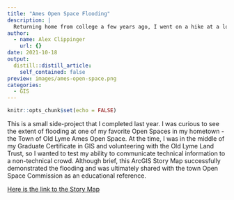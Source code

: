 ```yaml
---
title: "Ames Open Space Flooding"
description: |
  Returning home from college a few years ago, I went on a hike at a local town open space only to find the trail flooded due to beaver activity. So, I created an ArcGIS Story Map to visualize the extent of the change in landscape.
author:
  - name: Alex Clippinger
    url: {}
date: 2021-10-18
output:
  distill::distill_article:
    self_contained: false
preview: images/ames-open-space.png
categories:
  - GIS
---
```



```r
knitr::opts_chunk$set(echo = FALSE)
```

This is a small side-project that I completed last year. I was curious to see the extent of flooding at one of my favorite Open Spaces in my hometown - the Town of Old Lyme Ames Open Space. At the time, I was in the middle of my Graduate Certificate in GIS and volunteering with the Old Lyme Land Trust, so I wanted to test my ability to communicate technical information to a non-technical crowd. Although brief, this ArcGIS Story Map successfully demonstrated the flooding and was ultimately shared with the town Open Space Commission as an educational reference.

[Here is the link to the Story Map](https://storymaps.arcgis.com/stories/3f4c9e0260e340ec8654e1a4a1417467)


